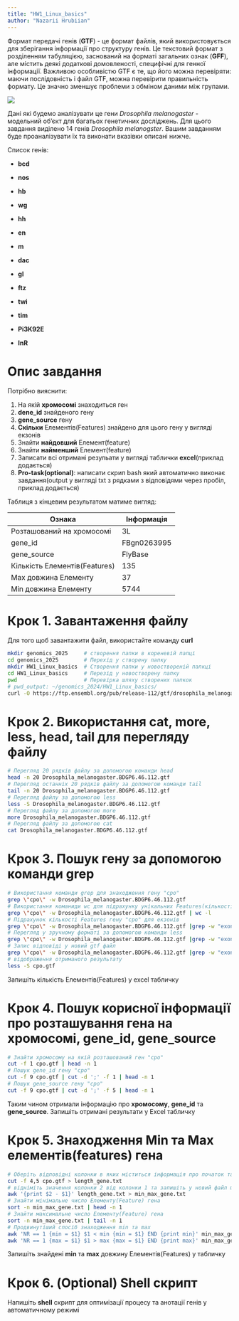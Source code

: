 ```yaml
---
title: "HW1_Linux_basics"
author: "Nazarii Hrubiian"
---
```


Формат передачі генів (**GTF**) - це формат файлів, який використовується для зберігання інформації про структуру генів. Це текстовий формат з розділенням табуляцією, заснований на форматі загальних ознак (**GFF**), але містить деякі додаткові домовленості, специфічні для генної інформації. Важливою особливістю GTF є те, що його можна перевіряти: маючи послідовність і файл GTF, можна перевірити правильність формату. Це значно зменшує проблеми з обміном даними між групами.

![](images/Screenshot%20from%202024-09-23%2020-26-09.png)

Дані які будемо аналізувати це гени *Drosophila melanogaster* - модельний об'єкт для багатьох генетичних досліджень. Для цього завдання виділено 14 генів *Drosophila melanogster*. Вашим завданням буде проаналізувати їх та виконати вказівки описані нижче.

Список генів:

-   **bcd**

<!-- -->

-   **nos**

<!-- -->

-   **hb**

<!-- -->

-   **wg**

<!-- -->

-   **hh**

<!-- -->

-   **en**

<!-- -->

-   **m**

<!-- -->

-   **dac**

<!-- -->

-   **gl**

<!-- -->

-   **ftz**

<!-- -->

-   **twi**

<!-- -->

-   **tim**

<!-- -->

-   **Pi3K92E**

<!-- -->

-   **InR**

# Опис завдання

Потрібно вияснити:

1.  На якій **хромосомі** знаходиться ген
2.  **dene_id** знайденого гену
3.  **gene_source** гену
4.  **Скільки** Елементів(Features) знайдено для цього гену у вигляді екзонів
5.  Знайти **найдовший** Елемент(feature)
6.  Знайти **найменший** Елемент(feature)
7.  Записати всі отримані резульати у вигляді таблички **excel**(приклад додається)
8.  **Pro-task(optional)**: написати скрип bash який автоматично виконає завдання(output у вигляді txt з рядками з відповідями через пробіл, приклад додається)

Таблиця з кінцевим результатом матиме вигляд:

| Ознака                        | Інформація  |
|-------------------------------|-------------|
| Розташований на хромосомі     | 3L          |
| gene_id                       | FBgn0263995 |
| gene_source                   | FlyBase     |
| Кількість Елементів(Features) | 135         |
| Max довжина Елементу          | 37          |
| Min довжина Елементу          | 5744        |

# Крок 1. Завантаження файлу

Для того щоб завантажити файл, використайте команду **curl**

``` bash
mkdir genomics_2025     # створення папки в кореневій папці
cd genomics_2025        # Перехід у створену папку
mkdir HW1_Linux_basics  # Створення папки у новоствореній папкці
cd HW1_Linux_basics     # Перезід у новостворену папку
pwd                     # Перевірка шляху створених папкок
# pwd_output: ~/genomics_2024/HW1_Linux_basics/
curl -O https://ftp.ensembl.org/pub/release-112/gtf/drosophila_melanogaster/Drosophila_melanogaster.BDGP6.46.112.gtf.gz # Завантаження GTF файлу референтного геному Drosophila melanogaster
```

# Крок 2. Використання cat, more, less, head, tail для перегляду файлу

``` bash
# Перегляд 20 рядків файлу за допомогою команди head
head -n 20 Drosophila_melanogaster.BDGP6.46.112.gtf
# Перегляд останніх 20 рядків файлу за допомогою команди tail
tail -n 20 Drosophila_melanogaster.BDGP6.46.112.gtf
# Перегляд файлу за допомогою less
less -S Drosophila_melanogaster.BDGP6.46.112.gtf
# Перегляд файлу за допомогою more
more Drosophila_melanogaster.BDGP6.46.112.gtf
# Перегляд файлу за допомогою cat
cat Drosophila_melanogaster.BDGP6.46.112.gtf
```

# Крок 3. Пошук гену за допомогою команди grep

``` bash
# Використання команди grep для знаходження гену "cpo"
grep \"cpo\" -w Drosophila_melanogaster.BDGP6.46.112.gtf
# Використання команиди wc для підрахунку унікальних Features(кількості рядків) для гена "cpo"
grep \"cpo\" -w Drosophila_melanogaster.BDGP6.46.112.gtf | wc -l
# Підрахунок кількості Features гену "cpo" для екзонів
grep \"cpo\" -w Drosophila_melanogaster.BDGP6.46.112.gtf |grep -w "exon" | wc -l
# Перегляд у зручному форматі за допомогою команди less
grep \"cpo\" -w Drosophila_melanogaster.BDGP6.46.112.gtf |grep -w "exon" | less -S
# Запис відповіді у новий gtf файл
grep \"cpo\" -w Drosophila_melanogaster.BDGP6.46.112.gtf |grep -w "exon" > cpo.gtf
# відображення отриманого результату
less -S cpo.gtf
```

Запишіть кількість Елементів(Features) у excel табличку

# Крок 4. Пошук корисної інформації про розташування гена на хромосомі, gene_id, gene_source

``` bash
# Знайти хромосому на якій розташований ген "cpo"
cut -f 1 cpo.gtf | head -n 1
# Пошук gene_id гену "cpo"
cut -f 9 cpo.gtf | cut -d ';' -f 1 | head -n 1
# Пошук gene_source гену "cpo"
cut -f 9 cpo.gtf | cut -d ';' -f 5 | head -n 1
```

Таким чином отримали інформацію про **хромосому**, **gene_id** та **gene_source**. Запишіть отримані результати у Excel табличку

# Крок 5. Знаходження Min та Max елементів(features) гена

``` bash
# Оберіть відповідні колонки в яких міститься інформація про початок та кінець транскрипту
cut -f 4,5 cpo.gtf > length_gene.txt
# відніміть значення колонки 2 від колонки 1 та запишіть у новий файл min_max_gene.txt
awk '{print $2 - $1}' length_gene.txt > min_max_gene.txt
# Знайти мінімальне число Елементу(Feature) гена
sort -n min_max_gene.txt | head -n 1
# Знайти максимальне число Елементу(Feature) гена
sort -n min_max_gene.txt | tail -n 1
# Продвинутіший спосіб знаходження min та max
awk 'NR == 1 {min = $1} $1 < min {min = $1} END {print min}' min_max_gene.txt
awk 'NR == 1 {max = $1} $1 > max {max = $1} END {print max}' min_max_gene.txt
```

Запишіть знайдені **min** та **max** довжину Елементів(Features) у табличку

# Крок 6. (Optional) Shell скрипт

Напишіть **shell** скрипт для оптимізації процесу та анотації генів у автоматичному режимі
